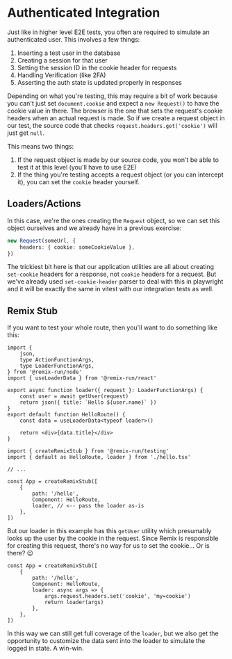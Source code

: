 # Authenticated Integration

<EpicVideo url="https://www.epicweb.dev/workshops/web-application-testing/authenticated-integration/intro-to-auth-integration" />

Just like in higher level E2E tests, you often are required to simulate an
authenticated user. This involves a few things:

1. Inserting a test user in the database
1. Creating a session for that user
1. Setting the session ID in the cookie header for requests
1. Handling Verification (like 2FA)
1. Asserting the auth state is updated properly in responses

Depending on what you're testing, this may require a bit of work because you
can't just set `document.cookie` and expect a `new Request()` to have the cookie
value in there. The browser is the one that sets the request's cookie headers
when an actual request is made. So if we create a request object in our test,
the source code that checks `request.headers.get('cookie')` will just get
`null`.

This means two things:

1. If the request object is made by our source code, you won't be able to test
   it at this level (you'll have to use E2E)
1. If the thing you're testing accepts a request object (or you can intercept
   it), you can set the `cookie` header yourself.

## Loaders/Actions

In this case, we're the ones creating the `Request` object, so we can set this
object ourselves and we already have in a previous exercise:

```ts
new Request(someUrl, {
	headers: { cookie: someCookieValue },
})
```

The trickiest bit here is that our application utilities are all about creating
`set-cookie` headers for a response, not `cookie` headers for a request. But
we've already used `set-cookie-header` parser to deal with this in playwright
and it will be exactly the same in vitest with our integration tests as well.

## Remix Stub

If you want to test your whole route, then you'll want to do something like
this:

```tsx filename=app/routes/hello.tsx
import {
	json,
	type ActionFunctionArgs,
	type LoaderFunctionArgs,
} from '@remix-run/node'
import { useLoaderData } from '@remix-run/react'

export async function loader({ request }: LoaderFunctionArgs) {
	const user = await getUser(request)
	return json({ title: `Hello ${user.name}` })
}
export default function HelloRoute() {
	const data = useLoaderData<typeof loader>()

	return <div>{data.title}</div>
}
```

```tsx filename=app/routes/hello.test.tsx
import { createRemixStub } from '@remix-run/testing'
import { default as HelloRoute, loader } from './hello.tsx'

// ...

const App = createRemixStub([
	{
		path: '/hello',
		Component: HelloRoute,
		loader, // <-- pass the loader as-is
	},
])
```

But our loader in this example has this `getUser` utility which presumably looks
up the user by the cookie in the request. Since Remix is responsible for
creating this request, there's no way for us to set the cookie... Or is there?
😉

```tsx
const App = createRemixStub([
	{
		path: '/hello',
		Component: HelloRoute,
		loader: async args => {
			args.request.headers.set('cookie', 'my=cookie')
			return loader(args)
		},
	},
])
```

In this way we can still get full coverage of the `loader`, but we also get the
opportunity to customize the data sent into the loader to simulate the logged in
state. A win-win.
